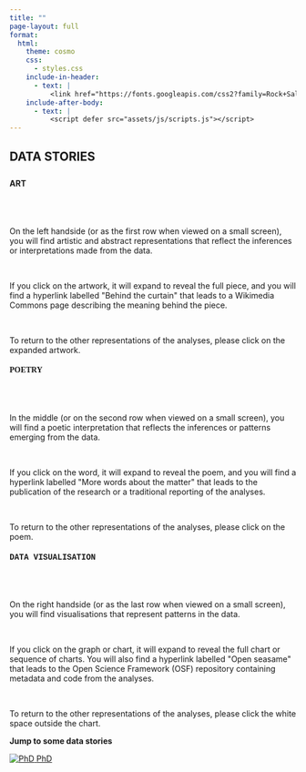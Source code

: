 ```yaml
---
title: ""
page-layout: full
format:
  html:
    theme: cosmo
    css:
      - styles.css
    include-in-header:
      - text: |
          <link href="https://fonts.googleapis.com/css2?family=Rock+Salt&display=swap" rel="stylesheet">
    include-after-body:
      - text: |
          <script defer src="assets/js/scripts.js"></script>
---
```


```{=html}
<div class="container">
  <div class="full-bleed bg-black text-white text-center">
    <div class="w-100" style="height:2rem;">
      <h2>DATA STORIES</h2>
    </div>
  </div>
</div>
```
```{=html}
<div class="container">
  <div class="full-bleed bg-black text-white">
    <div class="phd-grid phd-grid--static no-expand" role="list">
      <section class="phd-item static-item" role="listitem">
        <div class="static-text">
          <h4 class="font-rock">ART</h4>
          <br>
          <br>
            <p class = "nav-page">On the left handside (or as the first row when viewed on a small screen), you will find artistic and abstract representations that reflect the inferences or interpretations made from the data.</p>
            <br>
            <p class = "nav-page">If you click on the artwork, it will expand to reveal the full piece, and you will find a hyperlink labelled "Behind the curtain" that leads to a Wikimedia Commons page describing the meaning behind the piece.</p>
            <br>
            <p class = "nav-page">To return to the other representations of the analyses, please click on the expanded artwork.</p>
        </div>
      </section>
  
      <section class="phd-item static-item" role="listitem">
        <div class="static-text">
          <h4><span style="font-family: 'Brush Script MT', cursive;">POETRY</span></h4>
          <br>
          <br>
            <p class = "nav-page">In the middle (or on the second row when viewed on a small screen), you will find a poetic interpretation that reflects the inferences or patterns emerging from the data.</p> 
            <br>
            <p class = "nav-page">If you click on the word, it will expand to reveal the poem, and you will find a hyperlink labelled "More words about the matter" that leads to the publication of the research or a traditional reporting of the analyses.</p>
            <br>
            <p class = "nav-page">To return to the other representations of the analyses, please click on the poem.</p>
        </div>
      </section>
  
      <section class="phd-item static-item" role="listitem">
        <div class="static-text">
          <h4><span style="font-family: 'Courier New', Courier, monospace;">
      DATA VISUALISATION</span></h4>
          <br>
          <br>
            <p class = "nav-page">On the right handside (or as the last row when viewed on a small screen), you will find visualisations that represent patterns in the data.</p>
            <br>
            <p class = "nav-page">If you click on the graph or chart, it will expand to reveal the full chart or sequence of charts. You will also find a hyperlink labelled "Open seasame" that leads to the Open Science Framework (OSF) repository containing metadata and code from the analyses.</p>
            <br>
            <p class = "nav-page">To return to the other representations of the analyses, please click the white space outside the chart.</p>
        </div>
      </section>
    </div>
  </div>
</div>
  
```
```{=html}

<div class="full-bleed bg-white text-center">
  <p class="lead mb-3"><strong>Jump to some data stories</strong></p>
    <div class="social-logos jump-logos">
      <a href="/phd.html" aria-label="Go to PhD page">
        <img src="assets/img/icons/phd_hat.svg" alt="PhD">
        <span>PhD</span>
      </a>
    </div>
</div>
```

